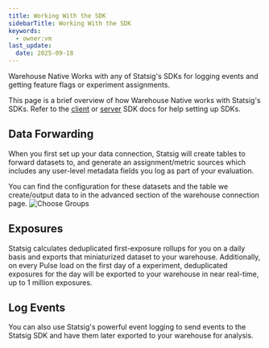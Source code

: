 ```yaml
---
title: Working With the SDK
sidebarTitle: Working With the SDK
keywords:
  - owner:vm
last_update:
  date: 2025-09-18
---
```


Warehouse Native Works with any of Statsig's SDKs for logging events and getting feature flags or experiment assignments.

This page is a brief overview of how Warehouse Native works with Statsig's SDKs.
Refer to the [client](../../client/introduction) or [server](../../server/introduction) SDK docs for help setting up SDKs.

## Data Forwarding

When you first set up your data connection, Statsig will create tables to forward datasets to, and generate an assignment/metric sources which includes any user-level metadata fields you log as part of your evaluation.

You can find the configuration for these datasets and the table we create/output data to in the advanced section of the warehouse connection page.
![Choose Groups](/images/data_forwarding_whn.png)

## Exposures

Statsig calculates deduplicated first-exposure rollups for you on a daily basis and exports that miniaturized dataset to your warehouse. Additionally, on every Pulse load on the first day of a experiment, deduplicated exposures for the day will be exported to your warehouse in near real-time, up to 1 million exposures.

## Log Events

You can also use Statsig's powerful event logging to send events to the Statsig SDK and have them later exported to your warehouse for analysis.
